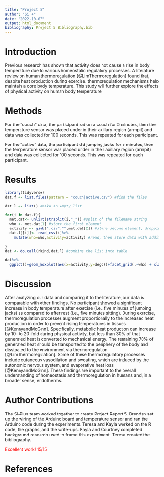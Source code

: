 ```yaml
---
title: "Project 5"
author: "Si +"
date: "2022-10-07"
output: html_document
bibliography: Project 5 Bibliography.bib
---
```


<!-- for comments -->
<style>
div.comment pre { background-color:#ffbbbb; }
div.comment pre.r { background-color:#ffbbbb; }
div.comment {color: red;}
</style>

# Introduction
Previous research has shown that activity does not cause a rise in body temperature due to various homeostatic regulatory processes. A literature review on human thermoregulation [@LimThermoregulation] found that, despite heat production during exercise, thermoregulation mechanisms help maintain a core body temperature. This study will further explore the effects of physical activity on human body temperature.


# Methods
For the "couch" data, the participant sat on a couch for 5 minutes, then the temperature sensor was placed under in their axillary region (armpit) and data was collected for 100 seconds. This was repeated for each participant.

For the "active" data, the participant did jumping jacks for 5 minutes, then the temperature sensor was placed under in their axillary region (armpit) and data was collected for 100 seconds. This was repeated for each participant.


# Results

```r
library(tidyverse)
dat.f <- list.files(pattern = "couch|active.csv") #find the files

dat.l <- list() #make an empty list

for(i in dat.f){
  met.dat<- unlist(strsplit(i,"_")) #split of the filename string
  who <- met.dat[1] #store the first element
  activity <- gsub(".csv","",met.dat[2]) #store second element, dropping CSV with gsub()
  dat.l[[i]]<- read_csv(i)%>%
    mutate(who=who,activity=activity) #read, then store data with additional columns of metada in list as position unique to i
  
}
dat <- do.call(rbind,dat.l) #combine the list into table

dat%>%
  ggplot()+geom_boxplot(aes(x=activity,y=degC))+facet_grid(.~who) + xlab("Activity") + ylab("Axillary Temperature (celsius)") #plot to see what we get
```


# Discussion
After analyzing our data and comparing it to the literature, our data is comparable with other findings. No participant showed a significant increase in body temperature after exercise (i.e., five minutes of jumping jacks) as compared to after rest (i.e., five minutes sitting). During exercise, thermoregulation processes augment proportionally to the increased heat production in order to prevent rising temperatures in tissues [@KennyandMcGinn]. Specifically, metabolic heat production can increase by 10- to 20-fold during physical activity, but less than 30% of that generated heat is converted to mechanical energy. The remaining 70% of generated heat should be transported to the periphery of the body and dissipated to the environment via thermoregulation [@LimThermoregulation]. Some of these thermoregulatory processes include cutaneous vasodilation and sweating, which are induced by the autonomic nervous system, and evaporative heat loss [@KennyandMcGinn]. These findings are important to the overall understanding of homeostasis and thermoregulation in humans and, in a broader sense, endotherms.


# Author Contributions
The Si-Plus team worked together to create Project Report 5. Brendan set up the wiring of the Arduino board and temperature sensor and ran the Arduino code during the experiments. Teresa and Kayla worked on the R code, the graphs, and the write-ups. Kayla and Courtney completed background research used to frame this experiment. Teresa created the bibliography.

<div class="comment">
Excellent work! 15/15

</div>

# References
